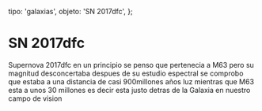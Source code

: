 
  tipo: 'galaxias',
  objeto: 'SN 2017dfc',
};

# SN 2017dfc

<Imagen
  src="registro/sn2017-dfc_20170423_2017dfc_20170423_i88.jpg"
  fecha="20170423"
/>

Supernova 2017dfc en un principio se penso que pertenecia a M63 pero su magnitud desconcertaba despues de su estudio espectral se comprobo que estaba a una distancia de casi 900millones años luz mientras que M63 esta a unos 30 millones es decir esta justo detras de la Galaxia en nuestro campo de vision